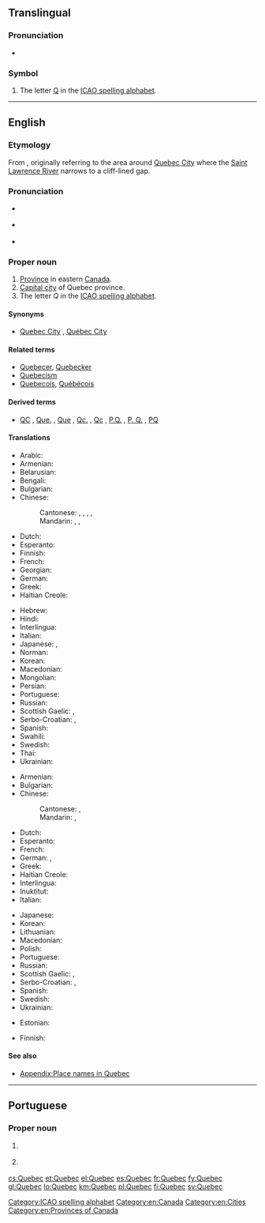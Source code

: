 {{also|Québec}}
==Translingual==

===Pronunciation===
* {{IPA|[keˈbek]|lang=mul}}

===Symbol===
{{head|mul|symbol}}

# The letter [[Q]] in the [[ICAO spelling alphabet]].

[[Category:ICAO spelling alphabet]]

----

==English==
{{wikipedia}}

===Etymology===
From {{etyl|alg|en}} {{term|kepék||(it) narrows|lang=alq}}, originally referring to the area around [[w:Quebec City|Quebec City]] where the [[Saint Lawrence River]] narrows to a cliff-lined gap.

===Pronunciation===
* {{a|UK|US}} {{IPA|/kwɪˈbɛk/|lang=en}}
* {{a|Canada}} {{IPA|/kwɪˈbɛk/|/kɛˈbɛk/|/keɪˈbɛk/|lang=en}}
* {{audio|En-ca-Quebec.oga|Canada|lang=en}}

===Proper noun===
{{en-proper noun}}

# [[province|Province]] in eastern [[Canada]].
# [[capital city|Capital city]] of Quebec province.
# The letter ''Q'' in the [[ICAO spelling alphabet]].

====Synonyms====
* {{sense|Captial city of Quebec}} [[Quebec City]] , [[Québec City]]

====Related terms====
* [[Quebecer]], [[Quebecker]]
* [[Quebecism]]
* [[Quebecois]], [[Québécois]]

====Derived terms====
* {{sense|province}} [[QC]] , [[Que.]] , [[Que]] , [[Qc.]] , [[Qc]] , [[P.Q.]] , [[P. Q.]] , [[PQ]] {{qualifier|abbreviation}}

====Translations====
{{trans-top|province}}
* Arabic: {{t|ar|كِيبِك|m|tr=kibik}}
* Armenian: {{t|hy|Քվեբեկ}}
* Belarusian: {{t|be|Квэбэк|m|tr=Kvebék}}
* Bengali: {{t|bn|কুইবেক|tr=kuibēk|sc=Beng}}
* Bulgarian: {{t|bg|Квебек|m|tr=Kvebék}}
* Chinese:
*: Cantonese: {{t|yue|魁北克|tr=fui1 bak1 hak1|sc=Hani}}, {{t|yue|古壁|tr=gu2 bik1|sc=Hani}} {{qualifier|archaic}}, {{t|yue|魁北克省|tr=fui1 bak1 hak1 saang2|sc=Hani}}, {{t|yue|古壁省|tr=gu2 bik1 saang2|sc=Hani}} {{qualifier|archaic}}, {{t|yue|魁省|tr=fui1 saang2|sc=Hani}} {{qualifier|short form}}
*: Mandarin: {{t+|cmn|魁北克|tr=Kuíběikè|sc=Hani}}, {{t|cmn|魁北克省|tr=Kuíběikè Shěng|sc=Hani}}, {{t|cmn|魁省|tr=Kuí Shěng|sc=Hani}} {{qualifier|short form}}
* Dutch: {{t+|nl|Québec}}
* Esperanto: {{t|eo|Kebekio}}
* Finnish: {{t+|fi|Quebec}}
* French: {{t+|fr|Québec|m}}
* Georgian: {{t|ka|კვებეკი}}
* German: {{t+|de|Québec|n}}
* Greek: {{t+|el|Κεμπέκ|m}}
* Haitian Creole: {{t|ht|Kebèk}}
{{trans-mid}}
* Hebrew: {{t|he|קוויבק}}
* Hindi: {{t|hi|क्वेबेक|tr=kvēbēk}}
* Interlingua: {{t|ia|Quebec}}
* Italian: {{t|it|Quebec|m}}
* Japanese: {{t|ja|ケベック|tr=Kebekku}}, {{t|ja|ケベック州|tr=Kebekku-shū}}
* Norman: {{t|nrf|Tchubec|m}}
* Korean: {{t|ko|퀘벡|tr=Kwebek|sc=Hang}}
* Macedonian: {{t|mk|Квебек|m|tr=Kvébek}}
* Mongolian: {{t|mn|Кэбэк|tr=Kebék|sc=Cyrl}}
* Persian: {{t+|fa|کبک|tr=kebek}}
* Portuguese: {{t|pt|Quebec|f}}
* Russian: {{t|ru|Квебе́к|m}}
* Scottish Gaelic: {{t|gd|Cuibeic}}, {{t|gd|Cuebec}}
* Serbo-Croatian: {{t|sh|Квибек|m|sc=Cyrl}}, {{t|sh|Kvibek|m}}
* Spanish: {{t+|es|Quebec|m}}
* Swahili: {{t|sw|Kwebeki}}
* Swedish: {{t+|sv|Québec}}
* Thai: {{t|th|รัฐควิเบก|tr=rát kwíbàyk}}
* Ukrainian: {{t|uk|Квебек|m|tr=Kvebék}}
{{trans-bottom}}

{{trans-top|city}}
* Armenian: {{t|hy|Քվեբեկ}}
* Bulgarian: {{t|bg|Квебек|m|tr=Kvebék}}
* Chinese:
*: Cantonese: {{t|yue|魁北克市|tr=fui1 bak1 hak1 si5|sc=Hani}}, {{t|yue|魁北克城|tr=fui1 bak1 hak1 sing4, fui1 bak1 hak1 seng4*2|sc=Hani}}
*: Mandarin: {{t+|cmn|魁北克市|tr=Kuíběikè Shì|sc=Hani}}, {{t|cmn|魁北克城|tr=Kuíběikè Chéng|sc=Hani}}
* Dutch: {{t+|nl|Québec}}
* Esperanto: {{t|eo|Kebeko}}
* French: {{t+|fr|Québec|m}}
* German: {{t|de|Quebec|n}}, {{t+|de|Québec|n}}
* Greek: {{t+|el|Κεμπέκ}}
* Haitian Creole: {{t|ht|Kebèk}}
* Interlingua: {{t|ia|Quebec}}
* Inuktitut: {{t|iu|ᖁᐃᐲᒃ|tr=Quipiik|sc=Cans}}
* Italian: {{t|it|Quebec|m}}
{{trans-mid}}
* Japanese: {{t|ja|ケベック|tr=Kebekku}}
* Korean: {{t|ko|퀘벡|tr=Kwebek|sc=Hang}}
* Lithuanian: {{t|lt|Kvebekas|m}}
* Macedonian: {{t|mk|Квебек|m|tr=Kvébek}}
* Polish: {{t+|pl|Quebec|m}}
* Portuguese: {{t|pt|Quebec|f}}
* Russian: {{t|ru|Квебе́к|m}}
* Scottish Gaelic: {{t|gd|Cuibeic}}, {{t|gd|Cuebec}}
* Serbo-Croatian: {{t|sh|Квибек|m|sc=Cyrl}}, {{t|sh|Kvibek|m}}
* Spanish: {{t+|es|Quebec|m}}
* Swedish: {{t+|sv|Québec}}
* Ukrainian: {{t|uk|Квебек|m|tr=Kvebék}}
{{trans-bottom}}

{{trans-top|the letter "Q"}}
* Estonian: {{t+|et|Quebec}}
{{trans-mid}}
* Finnish: {{t+|fi|kuu}}
{{trans-bottom}}

====See also====
* [[Appendix:Place names in Quebec]]

[[Category:en:Canada]]
[[Category:en:Cities]]
[[Category:en:Provinces of Canada]]

----

==Portuguese==

===Proper noun===
{{pt-proper noun|m-f}}

# {{l|en|Quebec}} {{gloss|province in eastern Canada}}
# {{l|en|Quebec}} {{gloss|capital city of Quebec}}

{{catlangcode|pt|Provinces of Canada}}

[[cs:Quebec]]
[[et:Quebec]]
[[el:Quebec]]
[[es:Quebec]]
[[fr:Quebec]]
[[fy:Quebec]]
[[gl:Quebec]]
[[lo:Quebec]]
[[km:Quebec]]
[[pl:Quebec]]
[[fi:Quebec]]
[[sv:Quebec]]